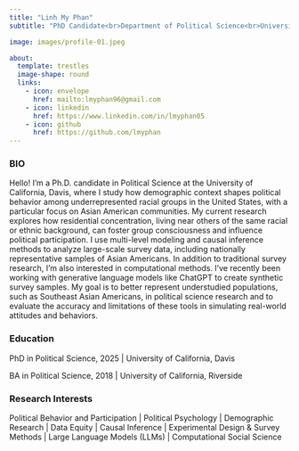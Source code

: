 ```yaml
---
title: "Linh My Phan"
subtitle: "PhD Candidate<br>Department of Political Science<br>University of California, Davis"

image: images/profile-01.jpeg

about: 
  template: trestles 
  image-shape: round
  links: 
    - icon: envelope 
      href: mailto:lmyphan96@gmail.com 
    - icon: linkedin 
      href: https://www.linkedin.com/in/lmyphan05
    - icon: github 
      href: https://github.com/lmyphan
---
```


### BIO 

Hello! I’m a Ph.D. candidate in Political Science at the University of California, Davis, where I study how demographic context shapes political behavior among underrepresented racial groups in the United States, with a particular focus on Asian American communities. My current research explores how residential concentration, living near others of the same racial or ethnic background, can foster group consciousness and influence political participation. I use multi-level modeling and causal inference methods to analyze large-scale survey data, including nationally representative samples of Asian Americans. In addition to traditional survey research, I’m also interested in computational methods. I’ve recently been working with generative language models like ChatGPT to create synthetic survey samples. My goal is to better represent understudied populations, such as Southeast Asian Americans, in political science research and to evaluate the accuracy and limitations of these tools in simulating real-world attitudes and behaviors.

### Education

::: topbr
PhD in Political Science, 2025 \| University of California, Davis

BA in Political Science, 2018 \| University of California, Riverside
:::

### **Research Interests**

Political Behavior and Participation \| Political Psychology \| Demographic Research \| Data Equity \| Causal Inference \| Experimental Design & Survey Methods \| Large Language Models (LLMs) \| Computational Social Science
